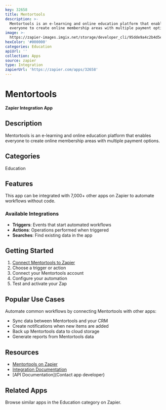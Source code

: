 ```yaml
---
key: 32658
title: Mentortools
description: >-
  Mentortools is an e-learning and online education platform that enables
  everyone to create online membership areas with multiple payment options.
image: >-
  https://zapier-images.imgix.net/storage/developer_cli/95dde9a4c2b4d5e497828bf71e4252c8_3.png?auto=format%2Ccompress&ixlib=python-3.0.0&q=50
hexColor: '#000000'
categories: Education
apiUrl: ''
collection: Apps
source: zapier
type: Integration
zapierUrl: 'https://zapier.com/apps/32658'
---
```

# Mentortools

**Zapier Integration App**

## Description

Mentortools is an e-learning and online education platform that enables everyone to create online membership areas with multiple payment options.

## Categories

Education

## Features

This app can be integrated with 7,000+ other apps on Zapier to automate workflows without code.

### Available Integrations

- **Triggers**: Events that start automated workflows
- **Actions**: Operations performed when triggered
- **Searches**: Find existing data in the app

## Getting Started

1. [Connect Mentortools to Zapier](https://zapier.com/apps/32658)
2. Choose a trigger or action
3. Connect your Mentortools account
4. Configure your automation
5. Test and activate your Zap

## Popular Use Cases

Automate common workflows by connecting Mentortools with other apps:

- Sync data between Mentortools and your CRM
- Create notifications when new items are added
- Back up Mentortools data to cloud storage
- Generate reports from Mentortools data

## Resources

- [Mentortools on Zapier](https://zapier.com/apps/32658)
- [Integration Documentation](https://zapier.com/apps/32658/integrations)
- [API Documentation](Contact app developer)

## Related Apps

Browse similar apps in the Education category on Zapier.
